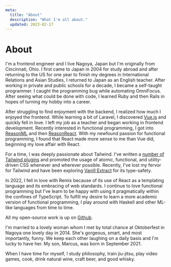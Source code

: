 ```yaml
---
meta:
  title: "About"
  description: "What I'm all about."
  updated: 2023-02-17
---
```


# About

I'm a frontend engineer and I live Nagoya, Japan but I'm originally from
Cincinnati, Ohio. I first came to Japan in 2004 for study abroad and after
returning to the US for one year to finish my degrees in International
Relations and Asian Studies, I returned to Japan as an English teacher. After
working in private and public schools for a decade, I became a self-taught
programmer. I caught the programming bug while automating
OmniFocus. After seeing what could be done with code, I learned
Ruby and then Rails in hopes of turning my hobby into a career.

After struggling to find enjoyment with the backend, I realized how much I
enjoyed the frontend. While learning a bit of Laravel, I discovered
[Vue.js](https://vuejs.org) and quickly fell in love. I left my job as a
teacher and began working in frontend development. Recently interested in
functional programming, I got into [ReasonML](https://reasonml.github.io) and
then [ReasonReact](https://reasonml.github.io/reason-react/). With my newfound
passion for functional programming, I found that React made more sense to me
than Vue did, beginning my love affair with React.

For a time, I was deeply passionate about Tailwind. I've written a [number of
Tailwind plugins](https://github.com/brandonpittman/tailwindcss-plugin-fancy)
and promoted the usage of atomic, functional, and utility-driven CSS whenever
and wherever possible. Recently, I've lost my fervor for Tailwind and have been
exploring [Vanill Extract](http://vanilla-extract.style) for its type-safety.

In 2022, I fell in love with Remix because of its use of React as a
templating language and its embracing of web standards. I continue to love
functional programming but I've learn to be happy with using it pragmatically
within the confines of TypeScript. To fulfill my desire to learn a more
academic version of functional programming, I play around with Haskell and
other ML-like languages from time to time.

All my open-source work is up on [Github](https://github.com/brandonpittman).

I'm married to a lovely woman whom I met by total chance at Oktoberfest in
Nagoya one lovely day in 2014. She's gorgeous, smart, and most importantly,
funny. We keep each other laughing on a daily basis and I'm lucky to have her.
My son, Marcus, was born in September 2021.

When I have time for myself, I study philosophy, train jiu-jitsu, play video
games, cook, drink natural wine, craft beer, and good
whisky.
